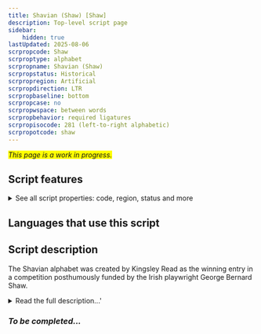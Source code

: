 ```yaml
---
title: Shavian (Shaw) [Shaw]
description: Top-level script page
sidebar:
    hidden: true
lastUpdated: 2025-08-06
scrpropcode: Shaw
scrproptype: alphabet
scrpropname: Shavian (Shaw)
scrpropstatus: Historical
scrpropregion: Artificial
scrpropdirection: LTR
scrpropbaseline: bottom
scrpropcase: no
scrpropwspace: between words
scrpropbehavior: required ligatures
scrpropisocode: 281 (left-to-right alphabetic)
scrpropotcode: shaw
---
```


<span style='background-color:yellow'>_This page is a work in progress._</span>


## Script features

<details>
<summary> See all script properties: code, region, status and more</summary>
<ScriptInfo />
</details>

## Languages that use this script

<WsList script='Shaw' wsMax='5' />

## Script description

The Shavian alphabet was created by Kingsley Read as the winning entry in a competition posthumously funded by the Irish playwright George Bernard Shaw.

<details><summary>Read the full description...'</summary>_Not yet available._</details>

### _To be completed..._

